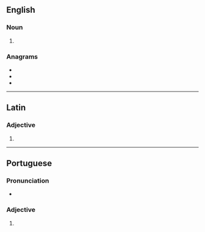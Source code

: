 ==English==

===Noun===
{{head|en|noun plural form}}

# {{plural of|longa|lang=en}}

===Anagrams===
* {{l|en|anglos}}
* {{l|en|logans}}
* {{l|en|slogan}}

----

==Latin==

===Adjective===
{{la-adj-form|longās}}

# {{inflection of|longus||acc|f|p|lang=la}}

----

==Portuguese==

===Pronunciation===
* {{a|PT}} {{IPA|/ˈlõ.ɡɐʃ/|lang=pt}}

===Adjective===
{{pt-adj-form|f-p}}

# {{pt-adj form of|longo|f|pl}}